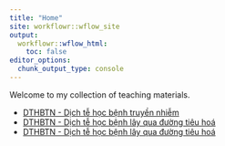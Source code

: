 ```yaml
---
title: "Home"
site: workflowr::wflow_site
output:
  workflowr::wflow_html:
    toc: false
editor_options:
  chunk_output_type: console
---
```


Welcome to my collection of teaching materials.

* [DTHBTN - Dịch tễ học bệnh truyền nhiễm](https://decidelab.github.io/teaching_materials/docs/DTHBTN_BenhTruyenNhiem.html)
* [DTHBTN - Dịch tễ học bệnh lây qua đường tiêu hoá](https://decidelab.github.io/teaching_materials/docs/DTHBTN_BenhDuongTieuHoa.html)
* [DTHBTN - Dịch tễ học bệnh lây qua đường tiêu hoá](https://decidelab.github.io/teaching_materials/docs/DTHBTN_BenhDuongTieuHoa.html)

